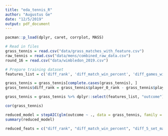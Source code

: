 ```yaml
---
title: "eda_tennis_R"
author: "Augustus Ge"
date: "12/5/2019"
output: pdf_document
---
```


```r
pacman::p_load(dplyr, caret, corrplot, MASS)
```

```r
# Read in files
grass_tennis = read.csv("data/grass_matches_with_feature.csv")
raw_tennis = read.csv("data/mens/combined_raw_data.csv")
round_16 = read.csv("data/wimbledon_2019.csv")
```

```r
# Prepare training dataset
features_list = c('diff_rank', 'diff_match_win_percent', 'diff_games_win_percent', 'diff_5_set_match_win_percent', 'diff_close_sets_percent', 'diff_match_win_percent_grass', 'diff_games_win_percent_grass', 'diff_5_set_match_win_percent_grass', 'diff_close_sets_percent_grass', 'diff_match_win_percent_52', 'diff_games_win_percent_52', 'diff_5_set_match_win_percent_52', 'diff_close_sets_percent_52', 'diff_match_win_percent_grass_60', 'diff_games_win_percent_grass_60', 'diff_5_set_match_win_percent_grass_60', 'diff_close_sets_percent_grass_60', 'diff_match_win_percent_hh', 'diff_games_win_percent_hh', 'diff_match_win_percent_grass_hh', 'diff_games_win_percent_grass_hh')

grass_tennis = grass_tennis[complete.cases(grass_tennis), ]
grass_tennis$diff_rank = grass_tennis$player_0_rank - grass_tennis$player_1_rank

grass_tennis = grass_tennis %>% dplyr::select(features_list, "outcome")
```

```r
cor(grass_tennis)
```

```r
reduced_model = stepAIC(glm(outcome ~ ., data = grass_tennis, family = "binomial"), trace = F)
summary(reduced_model)

reduced_feats = c("diff_rank", "diff_match_win_percent", "diff_5_set_match_win_percent", "diff_match_win_percent_grass", "diff_games_win_percent_grass", "diff_5_set_match_win_percent_grass", "diff_match_win_percent_52", "diff_games_win_percent_grass_60", "diff_games_win_percent_hh")

```

